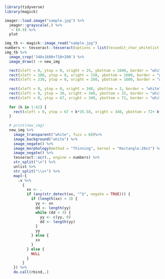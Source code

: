 ```r
library(tidyverse)
library(magick)
```

```r
imager::load.image("sample.jpg") %>% 
  imager::grayscale(.) %>% 
  `<`(0.9) %>% 
  plot
```


<!-- ```{r} -->

<!-- ``` -->

<!-- ```{r} -->
<!-- magick::image_ocr_data(img_tb) -->
<!-- ``` -->

<!-- ```{r} -->
<!-- img_tb %>%  -->
<!--   image_convert(type = "Grayscale") %>% -->
<!--   image_fill() -->
<!--   image_trim(fuzz = 40) %>%  -->
<!--   image_write(format = 'png', density = '300x300') %>%  -->
<!--   tesseract::ocr() %>% cat -->
<!-- ``` -->

<!-- ```{r} -->
<!-- img_tb %>%  -->
<!--   image_transparent("white", fuzz = 70) %>%  -->
<!--   image_background("white")  -->
<!-- %>%  -->
<!--   image_convert(type = "Grayscale") %>% -->
<!--   image_write(format = 'png', density = '300x300') %>%  -->
<!--   tesseract::ocr() %>%  -->
<!--   cat -->
<!-- ``` -->

<!-- ```{r} -->
<!-- img_tb %>%  -->
<!--   image_transparent("white", fuzz = 83) %>%  -->
<!--   image_background("white") %>%  -->
<!--   image_convert(type='Grayscale') %>%  -->
<!--   image_transparent("white", fuzz = 50) %>%  -->
<!--   image_background("white") %>%  -->
<!--   image_write(format = 'png', density = '300x300', path = "haha.png") -->
<!-- ``` -->

<!-- ```{r} -->
<!-- img_tb2 <- image_read("haha.png") -->
<!-- ``` -->

<!-- ```{r} -->

<!-- ``` -->


<!-- ```{r} -->
<!-- img_tb2 %>%  -->
<!--   image_transparent("white", fuzz = 80) %>%  -->
<!--   image_background("white") %>%  -->
<!--   image_crop("30x1595+405+205") %>% -->
<!--   image_negate() %>%  -->
<!--   image_morphology(method = "Thinning", kernel = "Rectangle:8x1") %>%  -->
<!--   image_negate() %>%  -->
<!--   tesseract::ocr(., engine = numbers) %>% cat -->
<!-- ``` -->

```r
img_tb <- magick::image_read("sample.jpg")
numbers <- tesseract::tesseract(options = list(tessedit_char_whitelist = "0123456789"))
img_tb %>% 
  image_crop('340x1600+710+200') %>% 
  image_draw() -> new_img

  rect(xleft = 0, ytop = 0, xright = 25, ybottom = 1600, border = "white", lwd = 2, col = "white")
  rect(xleft = 100, ytop = 0, xright = 150, ybottom = 1600, border = "white", lwd = 2, col = "white")
  rect(xleft = 230, ytop = 0, xright = 260, ybottom = 1600, border = "white", lwd = 2, col = "white")
  
  rect(xleft = 0, ytop = 0, xright = 340, ybottom = 3, border = "white", lwd = 2, col = "white")
  rect(xleft = 0, ytop = 30, xright = 340, ybottom = 35, border = "white", lwd = 2, col = "white")
  rect(xleft = 0, ytop = 67, xright = 340, ybottom = 72, border = "white", lwd = 2, col = "white")
  
  for (k in 1:42) {
    rect(xleft = 0, ytop = 67 + k*35.58, xright = 340, ybottom = 72+ k*35.58, border = "white", lwd = 2, col = "white")
  }
  
  # print(new_img)
  new_img %>%
    image_transparent("white", fuzz = 60)%>%
    image_background("white") %>%
    image_negate() %>%
    image_morphology(method = "Thinning", kernel = "Rectangle:20x1") %>%
    image_negate() %>% 
    tesseract::ocr(., engine = numbers) %>% 
    str_split("\n") %>% 
    unlist %>% 
    str_split("\\s+") %>% 
    map(~{
      .x %>% 
        {
          xx <- .
          if (any(str_detect(xx, "^$", negate = TRUE))) {
            if (length(xx) < 3) {
              yy <- xx
              dd <- length(yy)
              while (dd < 3) {
                yy <- c(yy, 0)
                dd <- length(yy)
              }
              yy
            } else {
              xx
            }
          } else {
            NULL
          }
        }
    }) %>% 
    do.call(rbind,.)
```

```r

```

